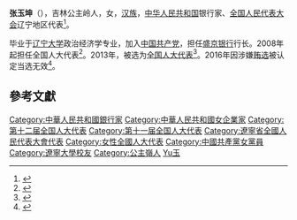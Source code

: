 '''张玉坤'''（{{bd|1956年||}}），吉林公主岭人，女，[[汉族|汉族]]，[[中华人民共和国|中华人民共和国]]银行家、[[全国人民代表大会|全国人民代表大会]]辽宁地区代表<ref>{{cite web|author=新华网|title=第十一届全国人大代表|url=http://news.xinhuanet.com/ziliao/2008-03/03/content_7708230.htm?node=36628|publisher=新华网|accessdate=2014-01-07|archive-date=2014-01-10|archive-url=https://web.archive.org/web/20140110211415/http://news.xinhuanet.com/ziliao/2008-03/03/content_7708230.htm?node=36628|dead-url=no}}</ref>。

毕业于[[辽宁大学|辽宁大学]]政治经济学专业，加入[[中国共产党|中国共产党]]，担任[[盛京银行|盛京银行]]行长。2008年起担任全国人大代表<ref>{{cite news|title=全国人大代表信息-张玉坤|url= http://210.82.31.1:8084/delegate/viewDelegate.action?dbid=110412|accessdate=2013-04-05|newspaper=全国人大网|archive-url=https://web.archive.org/web/20140222013524/http://www.npc.gov.cn/delegate/viewDelegate.action?dbid=110412|archive-date=2014-02-22|dead-url=yes}}</ref>。2013年，被选为[[全国人大代表|全国人大代表]]<ref>{{cite news|title=全国人大代表信息-张玉坤|url= http://210.82.31.1:8084/delegate/viewDelegate.action?dbid=120413|accessdate=2013-03-28|newspaper=全国人大网|deadurl=yes|archiveurl=https://web.archive.org/web/20140222013522/http://www.npc.gov.cn/delegate/viewDelegate.action?dbid=120413|archivedate=2014-02-22}}</ref>。2016年因涉嫌[[辽宁拉票贿选案|贿选]]被认定当选无效<ref>{{cite web|url=http://news.xinhuanet.com/politics/2016-09/13/c_1119560872.htm|title=受权发布:全国人民代表大会常务委员会公告 〔十二届〕第二十一号|author=|agency=新华网|publisher=|accessdate=2016-09-13|date=2016-09-13|archive-date=2016-09-13|archive-url=https://web.archive.org/web/20160913125353/http://news.xinhuanet.com/politics/2016-09/13/c_1119560872.htm|dead-url=no}}</ref>。

==參考文獻==
{{reflist}}
{{中国政治人物小作品}}

{{DEFAULTSORT:Zhang張}}
[[Category:中華人民共和國銀行家|Category:中華人民共和國銀行家]]
[[Category:中華人民共和國女企業家|Category:中華人民共和國女企業家]]
[[Category:第十二届全国人大代表|Category:第十二届全国人大代表]]
[[Category:第十一届全国人大代表|Category:第十一届全国人大代表]]
[[Category:遼寧省全國人民代表大會代表|Category:遼寧省全國人民代表大會代表]]
[[Category:女性全國人大代表|Category:女性全國人大代表]]
[[Category:中國共產黨女黨員|Category:中國共產黨女黨員]]
[[Category:遼寧大學校友|Category:遼寧大學校友]]
[[Category:公主嶺人|Category:公主嶺人]]
[[Category:張姓|Yu玉]]